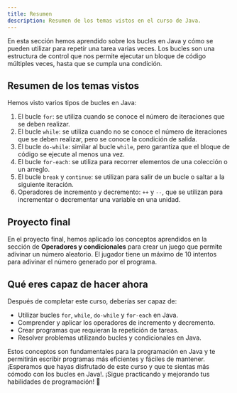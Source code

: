 ```yaml
---
title: Resumen
description: Resumen de los temas vistos en el curso de Java.
---
```


En esta sección hemos aprendido sobre los bucles en Java y cómo se pueden utilizar para repetir una tarea varias veces. Los bucles son una estructura de control que nos permite ejecutar un bloque de código múltiples veces, hasta que se cumpla una condición.

## Resumen de los temas vistos

Hemos visto varios tipos de bucles en Java:

1. El bucle `for`: se utiliza cuando se conoce el número de iteraciones que se deben realizar.
2. El bucle `while`: se utiliza cuando no se conoce el número de iteraciones que se deben realizar, pero se conoce la condición de salida.
3. El bucle `do-while`: similar al bucle `while`, pero garantiza que el bloque de código se ejecute al menos una vez.
4. El bucle `for-each`: se utiliza para recorrer elementos de una colección o un arreglo.
5. El bucle `break` y `continue`: se utilizan para salir de un bucle o saltar a la siguiente iteración.
6. Operadores de incremento y decremento: `++` y `--`, que se utilizan para incrementar o decrementar una variable en una unidad.

## Proyecto final

En el proyecto final, hemos aplicado los conceptos aprendidos en la sección de **Operadores y condicionales** para crear un juego que permite adivinar un número aleatorio. El jugador tiene un máximo de 10 intentos para adivinar el número generado por el programa.

## Qué eres capaz de hacer ahora

Después de completar este curso, deberías ser capaz de:

- Utilizar bucles `for`, `while`, `do-while` y `for-each` en Java.
- Comprender y aplicar los operadores de incremento y decremento.
- Crear programas que requieran la repetición de tareas.
- Resolver problemas utilizando bucles y condicionales en Java.


Estos conceptos son fundamentales para la programación en Java y te permitirán escribir programas más eficientes y fáciles de mantener. ¡Esperamos que hayas disfrutado de este curso y que te sientas más cómodo con los bucles en Java!. ¡Sigue practicando y mejorando tus habilidades de programación! 🚀

